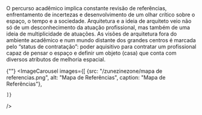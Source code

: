 
<div className="space-y-8">
  <div className="prose prose-lg max-w-none">
O percurso acadêmico implica constante revisão de referências, enfrentamento de incertezas e desenvolvimento de um olhar crítico sobre o espaço, o tempo e a sociedade. Arquitetura e a ideia de arquiteto veio não só de um desconhecimento da atuação profissional, mas também de uma ideia de multiplicidade de atuações. As visões de arquitetura fora do ambiente acadêmico e num mundo distante dos grandes centros é marcada pelo “status de contratação”: poder aquisitivo para contratar um profissional capaz de pensar o espaço e definir um objeto (casa) que conta com diversos atributos de melhoria espacial.
  </div>

  {""}
  <ImageCarousel
    images={[
        {src: "/zunezinezone/mapa de referencias.png", alt: "Mapa de Referências", caption: "Mapa de Referências"},
  
    ]}
  />


